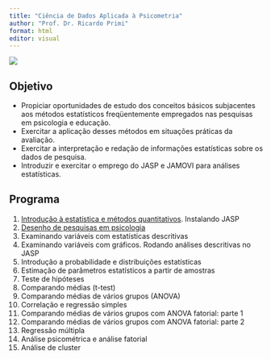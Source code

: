 ```yaml
---
title: "Ciência de Dados Aplicada à Psicometria"
author: "Prof. Dr. Ricardo Primi"
format: html
editor: visual
---
```


![](images/paste-785C7DB4.png)

## Objetivo

-   Propiciar oportunidades de estudo dos conceitos básicos subjacentes aos métodos estatísticos freqüentemente empregados nas pesquisas em psicologia e educação.\
-   Exercitar a aplicação desses métodos em situações práticas da avaliação.\
-   Exercitar a interpretação e redação de informações estatísticas sobre os dados de pesquisa.\
-   Introduzir e exercitar o emprego do JASP e JAMOVI para análises estatísticas.

## Programa

1.  [Introdução à estatística e métodos quantitativos](http://www.labape.com.br/rprimi/ds/a1_intro.html). Instalando JASP
2.  [Desenho de pesquisas em psicologia](http://www.labape.com.br/rprimi/ds/a1_intro.html)
3.  Examinando variáveis com estatísticas descritivas
4.  Examinando variáveis com gráficos. Rodando análises descritivas no JASP
5.  Introdução a probabilidade e distribuições estatísticas
6.  Estimação de parâmetros estatísticos a partir de amostras
7.  Teste de hipóteses
8.  Comparando médias (t-test)
9.  Comparando médias de vários grupos (ANOVA)
10. Correlação e regressão simples
11. Comparando médias de vários grupos com ANOVA fatorial: parte 1
12. Comparando médias de vários grupos com ANOVA fatorial: parte 2
13. Regressão múltipla
14. Análise psicométrica e análise fatorial
15. Análise de cluster
